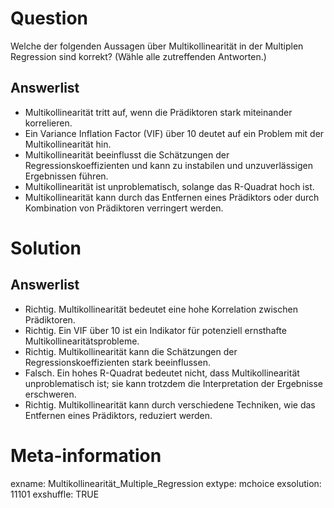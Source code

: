 Question
========
Welche der folgenden Aussagen über Multikollinearität in der Multiplen Regression sind korrekt? (Wähle alle zutreffenden Antworten.)

Answerlist
----------
* Multikollinearität tritt auf, wenn die Prädiktoren stark miteinander korrelieren.
* Ein Variance Inflation Factor (VIF) über 10 deutet auf ein Problem mit der Multikollinearität hin.
* Multikollinearität beeinflusst die Schätzungen der Regressionskoeffizienten und kann zu instabilen und unzuverlässigen Ergebnissen führen.
* Multikollinearität ist unproblematisch, solange das R-Quadrat hoch ist.
* Multikollinearität kann durch das Entfernen eines Prädiktors oder durch Kombination von Prädiktoren verringert werden.

Solution
========
Answerlist
----------
* Richtig. Multikollinearität bedeutet eine hohe Korrelation zwischen Prädiktoren.
* Richtig. Ein VIF über 10 ist ein Indikator für potenziell ernsthafte Multikollinearitätsprobleme.
* Richtig. Multikollinearität kann die Schätzungen der Regressionskoeffizienten stark beeinflussen.
* Falsch. Ein hohes R-Quadrat bedeutet nicht, dass Multikollinearität unproblematisch ist; sie kann trotzdem die Interpretation der Ergebnisse erschweren.
* Richtig. Multikollinearität kann durch verschiedene Techniken, wie das Entfernen eines Prädiktors, reduziert werden.

Meta-information
================
exname: Multikollinearität_Multiple_Regression
extype: mchoice 
exsolution: 11101
exshuffle: TRUE
